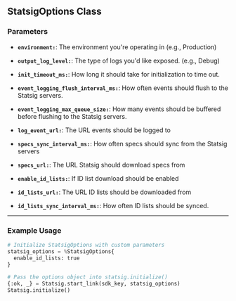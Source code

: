 ## StatsigOptions Class

### Parameters

  - **`environment:`**: 
    The environment you're operating in (e.g., Production)

  - **`output_log_level:`**: 
    The type of logs you'd like exposed. (e.g., Debug)

  - **`init_timeout_ms:`**: 
    How long it should take for initialization to time out.

  - **`event_logging_flush_interval_ms:`**: 
    How often events should flush to the Statsig servers.

  - **`event_logging_max_queue_size:`**: 
    How many events should be buffered before flushing to the Statsig servers.

  - **`log_event_url:`**: 
    The URL events should be logged to

  - **`specs_sync_interval_ms:`**: 
    How often specs should sync from the Statsig servers

  - **`specs_url:`**: 
    The URL Statsig should download specs from

  - **`enable_id_lists:`**: 
    If ID list download should be enabled

  - **`id_lists_url:`**: 
    The URL ID lists should be downloaded from

  - **`id_lists_sync_interval_ms:`**: 
    How often ID lists should be synced. 

---

### Example Usage

```python
# Initialize StatsigOptions with custom parameters
statsig_options = %StatsigOptions{
  enable_id_lists: true
}

# Pass the options object into statsig.initialize()
{:ok, _} = Statsig.start_link(sdk_key, statsig_options)
Statsig.initialize()
```